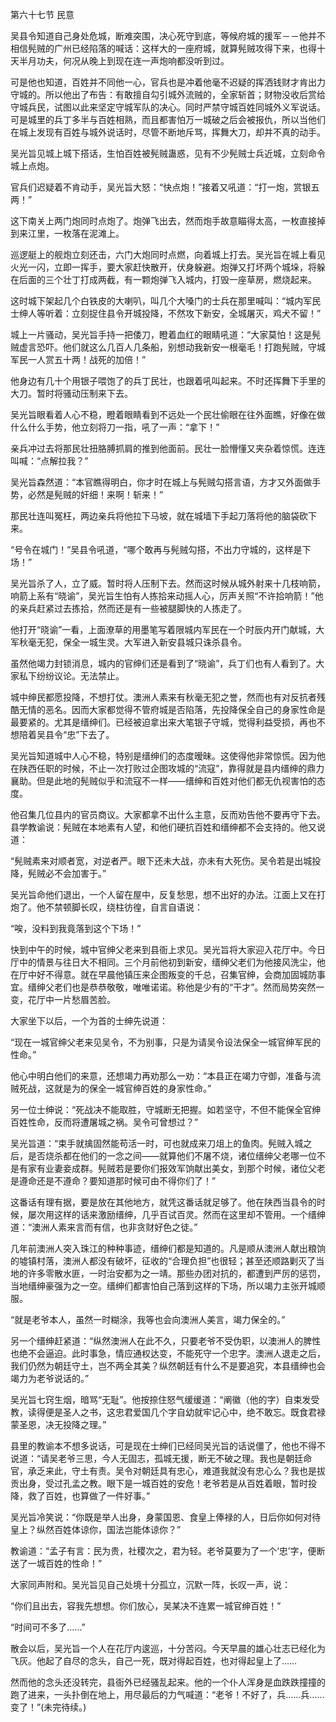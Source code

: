 

第六十七节 民意

吴县令知道自己身处危城，断难突围，决心死守到底，等候府城的援军－－他并不相信髡贼的广州已经陷落的喊话：这样大的一座府城，就算髡贼攻得下来，也得十天半月功夫，何况从晚上到现在连一声炮响都没听到过。

可是他也知道，百姓并不同他一心，官兵也是冲着他毫不迟疑的挥洒钱财才肯出力守城的。所以他出了布告：有敢擅自勾引城外流贼的，全家斩首；财物没收后赏给守城兵民，试图以此来坚定守城军队的决心。同时严禁守城百姓同城外义军说话。可是城里的兵丁多半与百姓相熟，而且都害怕万一城破之后会被报仇，所以当他们在城上发现有百姓与城外说话时，尽管不断地斥骂，挥舞大刀，却并不真的动手。

吴光旨见城上城下搭话，生怕百姓被髡贼蛊惑，见有不少髡贼士兵近城，立刻命令城上点炮。

官兵们迟疑着不肯动手，吴光旨大怒：“快点炮！”接着又吼道：“打一炮，赏银五两！”

这下南关上两门炮同时点炮了。炮弹飞出去，然而炮手故意瞄得太高，一枚直接掉到来江里，一枚落在泥滩上。

巡逻艇上的舰炮立刻还击，六门大炮同时点燃，向着城上打去。吴光旨在城上看见火光一闪，立即一挥手，要大家赶快散开，伏身躲避。炮弹又打坏两个城垛，将躲在后面的三个壮丁打成两截，有一颗炮弹飞入城内，打毁一座草房，燃烧起来。

这时城下架起几个白铁皮的大喇叭，叫几个大嗓门的士兵在那里喊叫：“城内军民士绅人等听着：立刻捉住县令开城投降，不然攻下新安，全城屠灭，鸡犬不留！”

城上一片骚动，吴光旨手持一把倭刀，瞪着血红的眼睛吼道：“大家莫怕！这是髡贼虚言恐吓。他们就这么几百人几条船，别想动我新安一根毫毛！打跑髡贼，守城军民一人赏五十两！战死的加倍！”

他身边有几十个用银子喂饱了的兵丁民壮，也跟着吼叫起来。不时还挥舞下手里的大刀。暂时将骚动压制来下去。

吴光旨眼看着人心不稳，瞪着眼睛看到不远处一个民壮偷眼在往外面瞧，好像在做什么什么手势，他立刻将刀一指，吼了一声：“拿下！”

亲兵冲过去将那民壮扭胳膊抓肩的推到他面前。民壮一脸懵懂又夹杂着惊慌。连连叫喊：“点解拉我？”

吴光旨森然道：“本官瞧得明白，你才时在城上与髡贼勾搭言语，方才又外面做手势，必然是髡贼的奸细！来啊！斩来！”

那民壮连叫冤枉，两边亲兵将他拉下马坡，就在城墙下手起刀落将他的脑袋砍下来。

“号令在城门！”吴县令吼道，“哪个敢再与髡贼勾搭，不出力守城的，这样是下场！”

吴光旨杀了人，立了威。暂时将人压制下去。然而这时候从城外射来十几枝响箭，响箭上系有“晓谕”，吴光旨生怕有人拣拾来动摇人心，厉声关照“不许拾响箭！”他的亲兵赶紧过去拣拾，然而还是有一些被腿脚快的人拣走了。

他打开“晓谕”一看，上面潦草的用墨笔写着限城内军民在一个时辰内开门献城，大军秋毫无犯，保全一城生灵。大军进入新安县城只诛杀县令。

虽然他竭力封锁消息，城内的官绅们还是看到了“晓谕”，兵丁们也有人看到了。大家私下纷纷议论。无法禁止。

城中绅民都愿投降，不想打仗。澳洲人素来有秋毫无犯之誉，然而也有对反抗者残酷无情的恶名。因而大家都觉得不管府城是否陷落，先投降保全自己的身家性命是最要紧的。尤其是缙绅们。已经被迫拿出来大笔银子守城，觉得利益受损，再也不想陪着吴县令“忠”下去了。

吴光旨知道城中人心不稳，特别是缙绅们的态度暧昧。这使得他非常惊慌。因为他在陕西任职的时候，不止一次打败过企图攻城的“流寇”，靠得就是县内缙绅的鼎力襄助。但是此地的髡贼似乎和流寇不一样――缙绅和百姓对他们都无仇视害怕的态度。

他召集几位县内的官员商议。大家都拿不出什么主意，反而劝告他不要再守下去。县学教谕说：髡贼在本地素有人望，和他们硬抗百姓和缙绅都不会支持的。他又说道：

“髡贼素来对顺者宽，对逆者严。眼下还未大战，亦未有大死伤。吴令若是出城投降，髡贼必不会加害于。”

吴光旨命他们退出，一个人留在屋中，反复愁思，想不出好的办法。江面上又在打炮了。他不禁顿脚长叹，绕柱彷徨，自言自语说：

“唉，没料到我竟落到这个下场！”

快到中午的时候，城中官绅父老来到县衙上求见。吴光旨将大家迎入花厅中。今日厅中的情景与往日大不相同。三个月前他初到新安，缙绅父老们为他接风洗尘，他在厅中好不得意。就在早晨他镇压来企图叛变的千总，召集官绅，会商加固城防事宜。缙绅父老们也是恭恭敬敬，唯唯诺诺。称他是少有的“干才”。然而局势突然一变，花厅中一片愁眉苦脸。

大家坐下以后，一个为首的士绅先说道：

“现在一城官绅父老来见吴令，不为别事，只是为请吴令设法保全一城官绅军民的性命。”

他心中明白他们的来意，还想竭力再劝那么一劝：“本县正在竭力守御，准备与流贼死战，这就是为的保全一城官绅百姓的身家性命。”

另一位士绅说：“死战决不能取胜，守城断无把握。如若坚守，不但不能保全官绅百姓性命，反而将遭屠城之祸。吴令可曾想过？”

吴光旨道：“束手就擒固然能苟活一时，可也就成来刀俎上的鱼肉。髡贼入城之后，是否烧杀都在他们的一念之间――就算他们不屠不烧，诸位缙绅父老哪一位不是有家有业妻妾成群。髡贼若是要你们报效军饷献出美女，到那个时候，诸位父老是遵命还是不遵命？要知道那时候可由不得你们了！”

这番话有理有据，要是放在其他地方，就凭这番话就足够了。他在陕西当县令的时候，屡次用这样的话来激励缙绅，几乎百试百灵。然而在这里却不管用。一个缙绅道：“澳洲人素来言而有信，也非贪财好色之徒。”

几年前澳洲人突入珠江的种种事迹，缙绅们都是知道的。凡是顺从澳洲人献出粮饷的墟镇村落，澳洲人都没有破坏，征收的“合理负担”也很轻；甚至还顺路剿灭了当地的许多零散水匪，一时治安都为之一靖。那些办团对抗的，都遭到严厉的惩罚，当地缙绅豪强为之一空。缙绅们都害怕自己落到这样的下场，所以竭力主张开城顺服。

“就是老爷本人，虽然一时糊涂，我等也会向澳洲人美言，竭力保全的。”

另一个缙绅赶紧道：“纵然澳洲人在此不久，只要老爷不受伪职，以澳洲人的脾性也绝不会逼迫。此时事急，情应通权达变，不能死守一个忠字。澳洲人退走之后，我们仍然为朝廷守土，岂不两全其美？纵然朝廷有什么不是要追究，本县缙绅也会竭力为老爷说话的。”

吴光旨七窍生烟，暗骂“无耻”。他按捺住怒气缓缓道：“阐徽（他的字）自束发受教，读得便是圣人之书，这忠君爱国几个字自幼就牢记心中，绝不敢忘。既食君禄蒙圣恩，决无投降之理。”

县里的教谕本不想多说话，可是现在士绅们已经同吴光旨的话说僵了，他也不得不说道：“请吴老爷三思，今人无固志，孤城无援，断无不破之理。我也是朝廷命官，承乏来此，守土有责。吴令对朝廷具有忠心，难道我就没有忠心么？我也是拔贡出身，受过孔孟之教。眼下是一城百姓的安危！老爷若是从百姓着眼，暂时投降，救了百姓，也算做了一件好事。”

吴光旨冷笑说：“你既是举人出身，身蒙国恩、食皇上俸禄的人，日后你如何对待皇上？纵然百姓体谅你，国法岂能体谅你？”

教谕道：“孟子有言：民为贵，社稷次之，君为轻。老爷莫要为了一个‘忠’字，便断送了一城百姓的性命！”

大家同声附和。吴光旨见自己处境十分孤立，沉默一阵，长叹一声，说：

“你们且出去，容我先想想。你们放心，吴某决不连累一城官绅百姓！”

“时间可不多了……”

散会以后，吴光旨一个人在花厅内逡巡，十分苦闷。今天早晨的雄心壮志已经化为飞灰。他起了自尽的念头，自己一死，既对得起百姓，也对得起皇上了……

然而他的念头还没转完，县衙外已经骚乱起来。他的一个仆人浑身是血跌跌撞撞的跑了进来，一头扑倒在地上，用尽最后的力气喊道：“老爷！不好了，兵……兵……变了！”(未完待续。)

